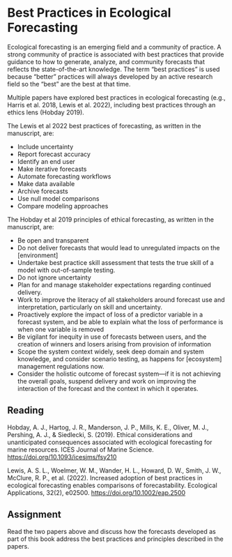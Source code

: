 # Best Practices in Ecological Forecasting {#sec-best-practices}

Ecological forecasting is an emerging field and a community of practice. A strong community of practice is associated with best practices that provide guidance to how to generate, analyze, and community forecasts that reflects the state-of-the-art knowledge. The term "best practices" is used because "better" practices will always developed by an active research field so the "best" are the best at that time.

Multiple papers have explored best practices in ecological forecasting (e.g., Harris et al. 2018, Lewis et al. 2022), including best practices through an ethics lens (Hobday 2019).

The Lewis et al 2022 best practices of forecasting, as written in the manuscript, are:

-   Include uncertainty
-   Report forecast accuracy
-   Identify an end user
-   Make iterative forecasts
-   Automate forecasting workflows
-   Make data available
-   Archive forecasts
-   Use null model comparisons
-   Compare modeling approaches

The Hobday et al 2019 principles of ethical forecasting, as written in the manuscript, are:

-   Be open and transparent
-   Do not deliver forecasts that would lead to unregulated impacts on the \[environment\]
-   Undertake best practice skill assessment that tests the true skill of a model with out-of-sample testing.
-   Do not ignore uncertainty
-   Plan for and manage stakeholder expectations regarding continued delivery.
-   Work to improve the literacy of all stakeholders around forecast use and interpretation, particularly on skill and uncertainty.
-   Proactively explore the impact of loss of a predictor variable in a forecast system, and be able to explain what the loss of performance is when one variable is removed
-   Be vigilant for inequity in use of forecasts between users, and the creation of winners and losers arising from provision of information
-   Scope the system context widely, seek deep domain and system knowledge, and consider scenario testing, as happens for \[ecosystem\] management regulations now.
-   Consider the holistic outcome of forecast system—if it is not achieving the overall goals, suspend delivery and work on improving the interaction of the forecast and the context in which it operates.

## Reading

Hobday, A. J., Hartog, J. R., Manderson, J. P., Mills, K. E., Oliver, M. J., Pershing, A. J., & Siedlecki, S. (2019). Ethical considerations and unanticipated consequences associated with ecological forecasting for marine resources. ICES Journal of Marine Science. <https://doi.org/10.1093/icesjms/fsy210>

Lewis, A. S. L., Woelmer, W. M., Wander, H. L., Howard, D. W., Smith, J. W., McClure, R. P., et al. (2022). Increased adoption of best practices in ecological forecasting enables comparisons of forecastability. Ecological Applications, 32(2), e02500. <https://doi.org/10.1002/eap.2500>

## Assignment

Read the two papers above and discuss how the forecasts developed as part of this book address the best practices and principles described in the papers.

